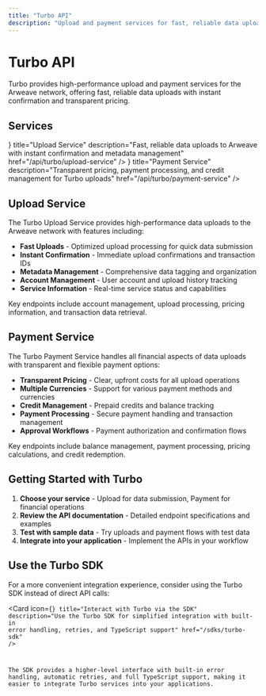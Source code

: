 ```yaml
---
title: "Turbo API"
description: "Upload and payment services for fast, reliable data uploads to Arweave"
---
```



# Turbo API

Turbo provides high-performance upload and payment services for the Arweave network, offering fast, reliable data uploads with instant confirmation and transparent pricing.

## Services

<Cards>
  <Card
    icon={<Upload />}
    title="Upload Service"
    description="Fast, reliable data uploads to Arweave with instant confirmation and metadata management"
    href="/api/turbo/upload-service"
  />
  <Card
    icon={<CreditCard />}
    title="Payment Service"
    description="Transparent pricing, payment processing, and credit management for Turbo uploads"
    href="/api/turbo/payment-service"
  />
</Cards>

## Upload Service

The Turbo Upload Service provides high-performance data uploads to the Arweave network with features including:

- **Fast Uploads** - Optimized upload processing for quick data submission
- **Instant Confirmation** - Immediate upload confirmations and transaction IDs
- **Metadata Management** - Comprehensive data tagging and organization
- **Account Management** - User account and upload history tracking
- **Service Information** - Real-time service status and capabilities

Key endpoints include account management, upload processing, pricing information, and transaction data retrieval.

## Payment Service

The Turbo Payment Service handles all financial aspects of data uploads with transparent and flexible payment options:

- **Transparent Pricing** - Clear, upfront costs for all upload operations
- **Multiple Currencies** - Support for various payment methods and currencies
- **Credit Management** - Prepaid credits and balance tracking
- **Payment Processing** - Secure payment handling and transaction management
- **Approval Workflows** - Payment authorization and confirmation flows

Key endpoints include balance management, payment processing, pricing calculations, and credit redemption.

## Getting Started with Turbo

1. **Choose your service** - Upload for data submission, Payment for financial operations
2. **Review the API documentation** - Detailed endpoint specifications and examples
3. **Test with sample data** - Try uploads and payment flows with test data
4. **Integrate into your application** - Implement the APIs in your workflow

## Use the Turbo SDK

For a more convenient integration experience, consider using the Turbo SDK instead of direct API calls:

<Card
  icon={<Code />}
  title="Interact with Turbo via the SDK"
  description="Use the Turbo SDK for simplified integration with built-in error handling, retries, and TypeScript support"
  href="/sdks/turbo-sdk"
/>

The SDK provides a higher-level interface with built-in error handling, automatic retries, and full TypeScript support, making it easier to integrate Turbo services into your applications.